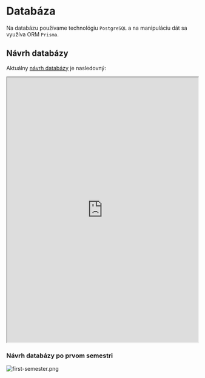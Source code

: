 ---
---

# Databáza

Na databázu používame technológiu `PostgreSQL` a na manipuláciu dát sa využíva ORM `Prisma`.

## Návrh databázy

Aktuálny [návrh databázy](https://dbdiagram.io/d/616c64a1940c4c4eec99678e) je nasledovný:

<iframe
  width="100%"
  height="700"
  src="https://dbdiagram.io/embed/616c64a1940c4c4eec99678e"
></iframe>

### Návrh databázy po prvom semestri

![first-semester.png](/img/database/first-semester.png)
